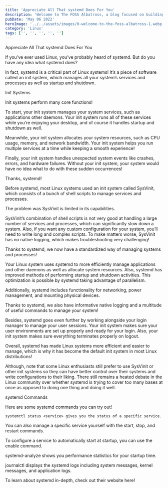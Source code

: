 ```yaml
---
title: 'Appreciate All That systemd Does For You'
description: 'Welcome to The FOSS Albatross, a blog focused on building exposure around free and open-source software!'
pubDate: 'May 06 2022'
heroImage: '../../assets/images/0-welcome-to-the-foss-albatross-1.webp'
category: 'Linux'
tags: ['', '', '', '', '']
---
```


Appreciate All That systemd Does For You

If you’ve ever used Linux, you’ve probably heard of systemd. But do you have any idea what systemd does?

In fact, systemd is a critical part of Linux systems! It’s a piece of software called an init system, which manages all your system’s services and processes as well as startup and shutdown.

Init Systems

Init systems perform many core functions!

To start, your init system manages your system services, such as applications other daemons. Your init system runs all of these services while you’re enjoying your desktop, and of course it handles startup and shutdown as well.

Meanwhile, your init system allocates your system resources, such as CPU usage, memory, and network bandwidth. Your init system helps you run multiple services at a time while keeping a smooth experience!

Finally, your init system handles unexpected system events like crashes, errors, and hardware failures. Without your init system, your system would have no idea what to do with these sudden occurrences!

Thanks, systemd!

Before systemd, most Linux systems used an init system called SysVinit, which consists of a bunch of shell scripts to manage services and processes.

The problem was SysVinit is limited in its capabilities.

SysVinit’s combination of shell scripts is not very good at handling a large number of services and processes, which can significantly slow down a system. Also, if you want any custom configuration for your system, you’ll need to write long and complex scripts. To make matters worse, SysVinit has no native logging, which makes troubleshooting very challenging!

Thanks to systemd, we now have a standardized way of managing systems and processes!

Your Linux system uses systemd to more efficiently manage applications and other daemons as well as allocate system resources. Also, systemd has improved methods of performing startup and shutdown activities. This optimization is possible by systemd taking advantage of parallelism.

Additionally, systemd includes functionality for networking, power management, and mounting physical devices.

Thanks to systemd, we also have informative native logging and a multitude of useful commands to manage your system!

Besides, systemd goes even further by working alongside your login manager to manage your user sessions. Your init system makes sure your user environments are set up properly and ready for your login. Also, your init system makes sure everything terminates properly on logout.

Overall, systemd has made Linux systems more efficient and easier to manage, which is why it has become the default init system in most Linux distributions!

Although, note that some Linux enthusiasts still prefer to use SysVinit or other init systems so they can have better control over their systems and write configurations to their liking. There still remains a heated debate in the Linux community over whether systemd is trying to cover too many bases at once as opposed to doing one thing and doing it well.

systemd Commands

Here are some systemd commands you can try out!

```
systemctl status <service> gives you the status of a specific service.
```

You can also manage a specific service yourself with the start, stop, and restart commands.

To configure a service to automatically start at startup, you can use the enable command.

systemd-analyze shows you performance statistics for your startup time.

journalctl displays the systemd logs including system messages, kernel messages, and application logs.

To learn about systemd in-depth, check out their website here!
